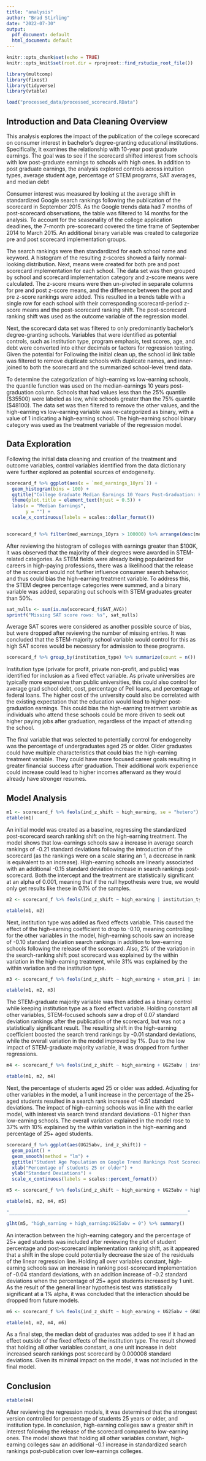 ```yaml
---
title: "analysis"
author: "Brad Stirling"
date: "2022-07-30"
output:
  pdf_document: default
  html_document: default
---
```


```r
knitr::opts_chunk$set(echo = TRUE)
knitr::opts_knit$set(root.dir = rprojroot::find_rstudio_root_file())
```

```r
library(multcomp)
library(fixest)
library(tidyverse)
library(vtable)
```

```r
load("processed_data/processed_scorecard.RData")
```

## Introduction and Data Cleaning Overview

This analysis explores the impact of the publication of the college scorecard on consumer interest in bachelor's degree-granting educational institutions. Specifically, it examines the relationship with 10-year post graduate earnings. The goal was to see if the scorecard shifted interest from schools with low post-graduate earnings to schools with high ones. In addition to post graduate earnings, the analysis explored controls across intuition types, average student age, percentage of STEM programs, SAT averages, and median debt

Consumer interest was measured by looking at the average shift in standardized Google search rankings following the publication of the scorecard in September 2015. As the Google trends data had 7 months of post-scorecard observations, the table was filtered to 14 months for the analysis. To account for the seasonality of the college application deadlines, the 7-month pre-scorecard covered the time frame of September 2014 to March 2015. An additional binary variable was created to categorize pre and post scorecard implementation groups. 

The search rankings were then standardized for each school name and keyword. A histogram of the resulting z-scores showed a fairly normal-looking distribution. Next, means were created for both pre and post scorecard implementation for each school. The data set was then grouped by school and scorecard implementation category and z-score means were calculated. The z-score means were then un-pivoted in separate columns for pre and post z-score means, and the difference between the post and pre z-score rankings were added. This resulted in a trends table with a single row for each school with their corresponding scorecard-period z-score means and the post-scorecard ranking shift. The post-scorecard ranking shift was used as the outcome variable of the regression model.

Next, the scorecard data set was filtered to only predominantly bachelor's degree-granting schools. Variables that were identified as potential controls, such as institution type, program emphasis, test scores, age, and debt were converted into either decimals or factors for regression testing. Given the potential for Following the initial clean up, the school id link table was filtered to remove duplicate schools with duplicate names, and inner-joined to both the scorecard and the summarized school-level trend data.

To determine the categorization of high-earning vs low-earning schools, the quantile function was used on the median-earnings 10 years post-graduation column. Schools that had values less than the 25% quantile (\$35500) were labeled as low, while schools greater than the 75% quantile (\$48100). The data set was then filtered to remove the other values, and the high-earning vs low-earning variable was re-categorized as binary, with a value of 1 indicating a high-earning school. The high-earning school binary category was used as the treatment variable of the regression model.

## Data Exploration

Following the initial data cleaning and creation of the treatment and outcome variables, control variables identified from the data dictionary were further explored as potential sources of endogeneity. 

```r
scorecard_f %>% ggplot(aes(x = `med_earnings_10yrs`)) + 
  geom_histogram(bins = 100) +
  ggtitle("College Graduate Median Earnings 10 Years Post-Graduation: High vs. Low") +
  theme(plot.title = element_text(hjust = 0.5)) +
  labs(x = "Median Earnings",
       y = "") + 
  scale_x_continuous(labels = scales::dollar_format())
  
```
```r
scorecard_f %>% filter(med_earnings_10yrs > 100000) %>% arrange(desc(med_earnings_10yrs))
```

After reviewing the histogram of colleges with earnings greater than $100K, it was observed that the majority of their degrees were awarded in STEM-related categories. As STEM fields were already being popularized for careers in high-paying professions, there was a likelihood that the release of the scorecard would not further influence consumer search behavior, and thus could bias the high-earning treatment variable. To address this, the STEM degree percentage categories were summed, and a binary variable was added, separating out schools with STEM graduates greater than 50%.


```r
sat_nulls <- sum(is.na(scorecard_f$SAT_AVG))
sprintf("Missing SAT score rows: %s", sat_nulls)
```

Average SAT scores were considered as another possible source of bias, but were dropped after reviewing the number of missing entries. It was concluded that the STEM-majority school variable would control for this as high SAT scores would be necessary for admission to these programs.

```r
scorecard_f %>% group_by(institution_type) %>% summarize(count = n())
```

Institution type (private for profit, private non-profit, and public) was identified for inclusion as a fixed effect variable. As private universities are typically more expensive than public universities, this could also control for average grad school debt, cost, percentage of Pell loans, and percentage of federal loans. The higher cost of the university could also be correlated with the existing expectation that the education would lead to higher post-graduation earnings. This could bias the high-earning treatment variable as individuals who attend these schools could be more driven to seek out higher paying jobs after graduation, regardless of the impact of attending the school.

The final variable that was selected to potentially control for endogeneity was the percentage of undergraduates aged 25 or older. Older graduates could have multiple characteristics that could bias the high-earning treatment variable. They could have more focused career goals resulting in greater financial success after graduation. Their additional work experience could increase could lead to higher incomes afterward as they would already have stronger resumes.

## Model Analysis
```r
m1 <- scorecard_f %>% feols(ind_z_shift ~ high_earning, se = "hetero")
etable(m1)
```

An initial model was created as a baseline, regressing the standardized post-scorecard search ranking shift on the high-earning treatment. The model shows that low-earnings schools saw a increase in average search rankings of -0.21 standard deviations following the introduction of the scorecard (as the rankings were on a scale staring an 1, a decrease in rank is equivalent to an increase). High-earning schools are linearly associated with an additional -0.15 standard deviation increase in search rankings post-scorecard. Both the intercept and the treatment are statistically significant at an alpha of 0.001, meaning that if the null hypothesis were true, we would only get results like these in 0.1% of the samples.

```r
m2 <- scorecard_f %>% feols(ind_z_shift ~ high_earning | institution_type, se = "hetero")

etable(m1, m2)

```

Next, institution type was added as fixed effects variable. This caused the effect of the high-earning coefficient to drop to -0.10, meaning controlling for the other variables in the model, high-earning schools saw an increase of -0.10 standard deviation search rankings in addition to low-earning schools following the release of the scorecard. Also, 2% of the variation in the search-ranking shift post scorecard was explained by the within variation in the high-earning treatment, while 31% was explained by the within variation and the institution type.

```r
m3 <- scorecard_f %>% feols(ind_z_shift ~ high_earning + stem_pri | institution_type, se = "hetero")

etable(m1, m2, m3)
```

The STEM-graduate majority variable was then added as a binary control while keeping institution type as a fixed effect variable. Holding constant all other variables, STEM-focused schools saw a drop of 0.07 standard deviation rankings after the publication of the scorecard, but was not a statistically significant result. The resulting shift in the high-earning coefficient boosted the search trend rankings by -0.01 standard deviations, while the overall variation in the model improved by 1%. Due to the low impact of STEM-graduate majority variable, it was dropped from further regressions.

```r
m4 <- scorecard_f %>% feols(ind_z_shift ~ high_earning + UG25abv | institution_type, se = "hetero")

etable(m1, m2, m4)

```

Next, the percentage of students aged 25 or older was added. Adjusting for other variables in the model, a 1 unit increase in the percentage of the 25+ aged students resulted in a search rank increase of -0.51 standard deviations. The impact of high-earning schools was in line with the earlier model, with interest via search trend standard deviations -0.1 higher than low-earning schools. The overall variation explained in the model rose to 37% with 10% explained by the within variation in the high-earning and percentage of 25+ aged students. 

```r
scorecard_f %>% ggplot(aes(UG25abv, ind_z_shift)) + 
  geom_point() + 
  geom_smooth(method = "lm") +
  ggtitle("Student Age Population on Google Trend Rankings Post Scorecard Publciation ") +
  xlab("Percentage of students 25 or older") + 
  ylab("Standard Deviations") +
  scale_x_continuous(labels = scales::percent_format())

```

```r
m5 <- scorecard_f %>% feols(ind_z_shift ~ high_earning + UG25abv + high_earning * UG25abv| institution_type, se = "hetero")

etable(m1, m2, m4, m5)

"_________________________________________________________________"

glht(m5, "high_earning + high_earning:UG25abv = 0") %>% summary()


```

An interaction between the high-earning category and the percentage of 25+ aged students was included after reviewing the plot of student percentage and post-scorecard implementation ranking shift, as it appeared that a shift in the slope could potentially decrease the size of the residuals of the linear regression line. Holding all over variables constant, high-earning schools saw an increase in ranking post-scorecard implementation of -0.04 standard deviations, with an addition increase of  -0.2 standard deviations when the percentage of 25+ aged students increased by 1 unit. As the result of the general linear hypothesis test was statistically significant at a 1% alpha, it was concluded that the interaction should be dropped from future models.


```r
m6 <- scorecard_f %>% feols(ind_z_shift ~ high_earning + UG25abv + GRAD_DEBT_MDN_SUPP| institution_type, se = "hetero")

etable(m1, m2, m4, m6)

```

As a final step, the median debt of graduates was added to see if it had an effect outside of the fixed effects of the institution type. The result showed that holding all other variables constant, a one unit increase in debt increased search rankings post scorecard by 0.000008 standard deviations. Given its minimal impact on the model, it was not included in the final model.

## Conclusion

```r

etable(m4)

```
After reviewing the regression models, it was determined that the strongest version controlled for percentage of students 25 years or older, and institution type. In conclusion, high-earning colleges saw a greater shift in interest following the release of the scorecard compared to low-earning ones. The model shows that holding all other variables constant, high-earning colleges saw an additional -0.1 increase in standardized search rankings post-publication over low-earnings colleges.
